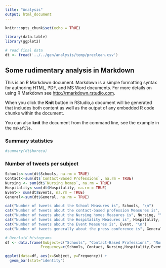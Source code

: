 ```yaml
---
title: "Analysis"
output: html_document
---
```


```r
knitr::opts_chunk$set(echo = TRUE)

library(data.table)
library(ggplot2)

# read final data
dt <- fread('../../gen/analysis/temp/preclean.csv')
```

## Some rudimentary analysis in Markdown

This is an R Markdown document. Markdown is a simple formatting syntax for authoring HTML, PDF, and MS Word documents. For more details on using R Markdown see <http://rmarkdown.rstudio.com>.

When you click the **Knit** button in RStudio,a document will be generated that includes both content as well as the output of any embedded R code chunks within the document. 

You can also **knit** the document from the command line, see the example in the `makefile`.


### Summary statistics

```r
#summary(dt$horeca)
```

### Number of tweets per subject

```r
Schools<-sum(dt$Schools, na.rm = TRUE)
Contact<-sum(dt$`Contact-Based Professions`, na.rm = TRUE)
Nursing <- sum(dt$`Nursing homes`, na.rm = TRUE)
Hospitality<-sum(dt$Hospitality, na.rm = TRUE)
Event<- sum(dt$Events, na.rm = TRUE)
General<-sum(dt$General, na.rm = TRUE)

cat("Number of tweets about the School Measures is", Schools, "\n")
cat("Number of tweets about the contact-based profession Measures is", Contact, "\n")
cat("Number of tweets about the Nursing homes Measures is", Nursing, "\n")
cat("Number of tweets about the Hospitality Measures is", Hospitality, "\n")
cat("Number of tweets about the Event Measures is", Event, "\n")
cat("Number of tweets generally about the press conference is", General, "\n")
```

```r
# Overlaid histograms
df <- data.frame(Subject=c("Schools", "Contact-Based Professions", "Nursing Homes", "Hospitality", "Events", "General"),
                Frequency=c(Schools, Contact, Nursing,Hospitality,Event,General))

ggplot(data=df, aes(x=Subject, y=Frequency)) +
  geom_bar(stat="identity")
```

